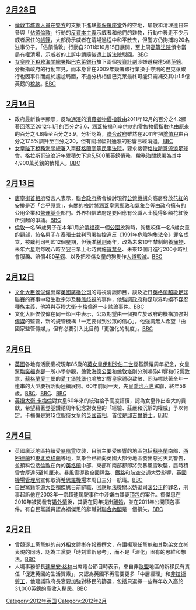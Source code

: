 <noinclude>{{monthInUK|2012|2}}</noinclude>

==[[2月28日|2月28日]]==
* [[倫敦市|倫敦市]][[城管人員|城管人員]]在[[倫敦市警察|警方]]的支援下進駐[[聖保羅座堂|聖保羅座堂]]外的空地，驅散和清理連日來參與「[[佔領倫敦|佔領倫敦]]」行動的[[反資本主義|反資本主義]]示威者和他們的雜物，行動中移走不少示威者居住的[[帳篷|帳篷]]，大部份示威者在清場過程中和平散去，但警方仍拘捕約20名滋事份子。「佔領倫敦」行動自2011年10月15日展開，至上周[[英格蘭及威爾斯高等法院|高等法院]]頒令當局有權清場，示威者的上訴申請隨後遭[[英格蘭和威爾斯上訴法院|上訴法院]]駁回。[http://www.bbc.co.uk/news/uk-17187180 BBC]
* [[女皇陛下稅務海關總署|女皇陛下稅務海關總署]]指[[巴克萊銀行|巴克萊銀行]]旗下兩個[[投資計劃|投資計劃]]涉嫌避稅達5億[[英鎊|英鎊]]。分析指政府的行動罕見，而本身曾在2009年簽署銀行業操手守則的巴克萊銀行也因事件而處於尷尬局面，不過分析相信巴克萊最終可能只需補交其中1.5億英鎊的[[稅款|稅款]]。[http://www.bbc.co.uk/news/business-17181213 BBC]

==[[2月14日|2月14日]]==
* 政府最新數字顯示，反映[[通漲|通漲]]的[[消費者物價指數|消費者物價指數]]由2011年12月的百分之4.2顯著回落至2012年1月的百分之3.6，涵蓋按揭利率供款的[[零售物價指數|零售物價指數]]也由原來的百分之4.8降至百分之3.9。分析認為，[[卡梅倫內閣|聯合政府]]雖然在2011年把[[增值稅|增值稅]]由百分之17.5%調升至百分之20，但有關增幅對通漲的影響已經消退。[http://www.bbc.co.uk/news/business-17025863 BBC]
* [[女皇陛下稅務海關總署|女皇陛下稅務海關總署]]入稟[[蘇格蘭高等民事法院|蘇格蘭高等民事法院]]，要求接管[[格拉斯哥流浪足球會|格拉斯哥流浪足球會]]。格拉斯哥流浪近年累積欠下逾5,500萬[[英鎊|英鎊]]債務，稅務海關總署為其中4,900萬英鎊的債權人。[http://www.bbc.co.uk/news/uk-scotland-glasgow-west-17026172 BBC] {{Wayback|url=http://www.bbc.co.uk/news/uk-scotland-glasgow-west-17026172 |date=20121114180024 }}

==[[2月13日|2月13日]]==
* [[唐寧街10號|唐寧街首相府]]發言人表示，[[卡梅倫內閣|聯合政府]]將會檢討現行[[公營機構|公營機構]]向高層發放[[花紅|花紅]]的安排是否「合乎原意」，有關的檢討將涵蓋[[皇家郵政|皇家郵政]]和[[英國氣象台|氣象台]]等由政府擁有的公用企業和[[營運基金|營運基金]]部門。外界相信政府是要回應有公職人士獲得鉅額花紅後所引起的爭議。[http://www.bbc.co.uk/news/uk-17008020 BBC]
* [[倫敦|倫敦]]一名56歲男子在本年1月於[[清福德|清福德]]一個[[公園|公園]]放狗時，狗隻咬傷一名6歲女童的頸部，該名男子在[[泰晤士裁判司署|泰晤士裁判司署]]被控違反《[[1991年危險狗隻法令|1991年危險狗隻法令]]》罪名成立，被裁判司判監12個星期，但獲准[[緩刑|緩刑]]兩年，改為未來10年禁制飼養[[寵物|寵物]]、未年六星期每晚八時至翌日早上七時實施[[宵禁令|宵禁令]]、未來12個月進行200小時社會服務、賠償450[[英鎊|英鎊]]、以及把咬傷女童的狗隻作[[人道毀滅|人道毀滅]]。[http://www.bbc.co.uk/news/uk-england-london-17014827 BBC]

==[[2月12日|2月12日]]==
* [[文化大臣|文化大臣]][[侯俊偉|侯俊偉]]出席[[英國廣播公司|英國廣播公司]]的電視清談節目，談及近日[[英格蘭超級足球聯賽|英格蘭超級足球聯賽]]的賽事中發生數宗涉及[[種族歧視|種族歧視]]的事件，他強調[[英國政府|政府]]和足球界均絕不容忍[[種族主義|種族主義]]，他將與英揆[[大衛·卡梅倫|大衛·卡梅倫]]進一步談論事件。[http://www.bbc.co.uk/news/uk-17001503 BBC]
* 文化大臣俟俊偉在同一節目中表示，公眾期望由一個獨立於政府的機構加強對[[傳媒|傳媒]]的監管，新的規管機構「一定要得到公眾的信心」。他強調無人希望「由國家監管傳媒」，但有必要引入比目前「更強化的制度」。[http://www.bbc.co.uk/news/uk-17003295 BBC]

==[[2月6日|2月6日]]==
* [[英國|英國]]各地有活動慶祝現年85歲的[[英女皇|英女皇]][[伊利沙伯二世|伊利沙伯二世]]登基鑽禧周年紀念，女皇駕臨[[諾福克郡|諾福克郡]]一所小學參觀，[[倫敦|倫敦]][[海德公園|海德公園]]和[[倫敦塔|倫敦塔]]則分別鳴砲41響和62響致意，[[蘇格蘭|蘇格蘭]][[愛丁堡|愛丁堡]]的[[愛丁堡城堡|愛丁堡城堡]]也鳴放21響皇家禮砲致敬，同時標誌著全年一連串的大型慶祝活動陸續展開。60年前同一天，先皇[[喬治六世|喬治六世]]駕崩，終年56歲。[http://www.bbc.co.uk/news/uk-16896731 BBC]、[http://www.bbc.co.uk/news/uk-16598483 BBC]、[http://www.bbc.co.uk/news/uk-16575988 BBC]
* [[英揆|英揆]][[大衛·卡梅倫|大衛·卡梅倫]]對女皇60年來的統治給予高度評價，認為女皇作出宏大的貢獻，希望藉著登基鑽禧周年紀念對女皇的「經驗、莊嚴和沉靜的權威」予以肯定。卡梅倫是第12位服侍女皇的[[英國首相|英國首相]]，首位是[[邱吉爾|邱吉爾爵士]]。[http://www.bbc.co.uk/news/uk-politics-16897043 BBC]

==[[2月4日|2月4日]]==
* 英國廣泛地區持續受[[暴風雪|暴風雪]]吹襲，目前主要受影響的地區包括[[蘇格蘭|蘇格蘭]]南部、[[西密德蘭|西密德蘭]]和[[東北英格蘭|東北英格蘭]]等地，氣象台已經向英國大部份地區發出惡劣天氣警告，並預料包括[[倫敦|倫敦]]在內的[[英格蘭|英格蘭]]中部、東部和南部都即將受暴風雪吹襲，屆時積雪會厚達5至10厘米。暴風雪導致全國陸路、[[鐵路|鐵路]]和[[航空|航空]]交通大受影響，[[BAA|英國機場管理局]]宣佈取消[[希思羅機場|希思羅機場]]本周日三分一航班。[http://www.bbc.co.uk/news/uk-16883674 BBC]
* [[英國自由民主黨|自民黨]]籍[[能源大臣|能源大臣]][[禤傑思|禤傑思]]日前辭職，回應執法機關以[[妨礙司法公正|妨礙司法公正]]的罪名，刑事起訴他在2003年一宗超速駕駛事件中涉嫌由其妻[[頂包|頂包]]的案件。禤傑思在2010年被揭發有[[婚外情|婚外情]]後，其妻在同年提出[[離婚|離婚]]，並在2011年公開頂包事件。有自民黨議員認為禤傑思的辭職對[[卡梅倫內閣|聯合內閣]]是一個損失。[http://www.bbc.co.uk/news/uk-politics-16885854 BBC]

==[[2月2日|2月2日]]==
* 曾競逐[[英國工黨|工黨]]黨魁的前[[英國外相|外相]][[文禮彬|文禮彬]]在報章撰文，在讚揚現任黨魁和其胞弟[[文立彬|文立彬]]表現的同時，認為工黨要「時刻重新思考」，而不是「深化」固有的思維和想法。[http://www.bbc.co.uk/news/uk-politics-16846596 BBC]
* 人境事務部長[[達米安·格林|達米安·格林]]出席電台節目時表示，來自非[[歐盟|歐盟]]地區的新移民有責任「促進英國的生活質素」，又認為英國不再需要更多「中層經理」和[[非技術勞工|非技術勞工]]，他建議政府長衰要加強對移民的篩選，包括只選擇一些每年收入高於31,000[[英鎊|英鎊]]的高收入移民。[http://www.bbc.co.uk/news/uk-politics-16850563 BBC]

<noinclude>
{{clear}}
{{Portal:英國新聞動態/footer}}

[[Category:2012年英国|Category:2012年英国]]
[[Category:2012年2月|Category:2012年2月]]
</noinclude>